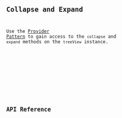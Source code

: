 

<Preview client:load>
	<Fragment slot="preview">
		<Default client:visible />
	</Fragment>
	<Fragment slot="code">
		<Code code={DefaultRaw} lang="svelte" />
	</Fragment>
</Preview>

## Collapse and Expand

Use the [Provider Pattern](/docs/get-started/fundamentals#provider-pattern) to gain access to the `collapse` and `expand` methods on the `treeView` instance.

<Preview client:load>
	<Fragment slot="preview">
		<CollapseExpand client:visible />
	</Fragment>
	<Fragment slot="code">
		<Code code={CollapseExpandRaw} lang="svelte" />
	</Fragment>
</Preview>

## API Reference

<ApiTable />
